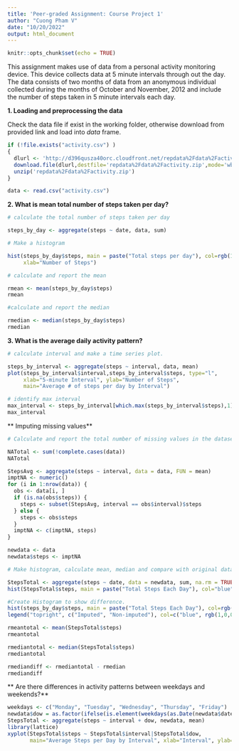 ```yaml
---
title: 'Peer-graded Assignment: Course Project 1'
author: "Cuong Pham V"
date: "10/20/2022"
output: html_document
---
```


```r
knitr::opts_chunk$set(echo = TRUE)
```

This assignment makes use of data from a personal activity monitoring device. This device collects data at 5 minute intervals through out the day. The data consists of two months of data from an anonymous individual collected during the months of October and November, 2012 and include the number of steps taken in 5 minute intervals each day.

**1. Loading and preprocessing the data**

Check the data file if exist in the working folder, otherwise download from provided link and load into *data* frame. 

```r

if (!file.exists("activity.csv") )
{
  dlurl <- 'http://d396qusza40orc.cloudfront.net/repdata%2Fdata%2Factivity.zip'  
  download.file(dlurl,destfile='repdata%2Fdata%2Factivity.zip',mode='wb')  
  unzip('repdata%2Fdata%2Factivity.zip')
}

data <- read.csv("activity.csv") 

```

**2. What is mean total number of steps taken per day?**

```r

# calculate the total number of steps taken per day

steps_by_day <- aggregate(steps ~ date, data, sum)

# Make a histogram

hist(steps_by_day$steps, main = paste("Total steps per day"), col=rgb(1,0,0,0.5),
     xlab="Number of Steps")

# calculate and report the mean

rmean <- mean(steps_by_day$steps)
rmean

#calculate and report the median

rmedian <- median(steps_by_day$steps)
rmedian

```

**3. What is the average daily activity pattern?**

```r

# calculate interval and make a time series plot. 

steps_by_interval <- aggregate(steps ~ interval, data, mean)
plot(steps_by_interval$interval,steps_by_interval$steps, type="l", 
     xlab="5-minute Interval", ylab="Number of Steps",
     main="Average # of steps per day by Interval")

# identify max interval 
max_interval <- steps_by_interval[which.max(steps_by_interval$steps),1]
max_interval
```

** Imputing missing values**

```r
# Calculate and report the total number of missing values in the dataset

NATotal <- sum(!complete.cases(data))
NATotal

StepsAvg <- aggregate(steps ~ interval, data = data, FUN = mean)
imptNA <- numeric()
for (i in 1:nrow(data)) {
  obs <- data[i, ]
  if (is.na(obs$steps)) {
    steps <- subset(StepsAvg, interval == obs$interval)$steps
  } else {
    steps <- obs$steps
  }
  imptNA <- c(imptNA, steps)
}

newdata <- data
newdata$steps <- imptNA

# Make histogram, calculate mean, median and compare with original data

StepsTotal <- aggregate(steps ~ date, data = newdata, sum, na.rm = TRUE)
hist(StepsTotal$steps, main = paste("Total Steps Each Day"), col="blue", xlab="Number of Steps")

#Create Histogram to show difference. 
hist(steps_by_day$steps, main = paste("Total Steps Each Day"), col=rgb(1,0,0,0.5), xlab="Number of Steps", add=T)
legend("topright", c("Imputed", "Non-imputed"), col=c("blue", rgb(1,0,0,0.5)), lwd=10)

rmeantotal <- mean(StepsTotal$steps)
rmeantotal

rmediantotal <- median(StepsTotal$steps)
rmediantotal

rmediandiff <- rmediantotal - rmedian
rmediandiff

```

** Are there differences in activity patterns between weekdays and weekends?**

```r

weekdays <- c("Monday", "Tuesday", "Wednesday", "Thursday", "Friday")
newdata$dow = as.factor(ifelse(is.element(weekdays(as.Date(newdata$date)),weekdays), "Weekday", "Weekend"))
StepsTotal <- aggregate(steps ~ interval + dow, newdata, mean)
library(lattice)
xyplot(StepsTotal$steps ~ StepsTotal$interval|StepsTotal$dow, 
       main="Average Steps per Day by Interval", xlab="Interval", ylab="Steps",layout=c(1,2), type="l")

```
